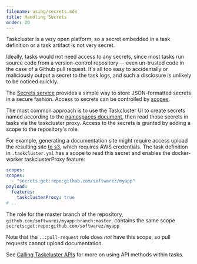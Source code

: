 ```yaml
---
filename: using/secrets.mdx
title: Handling Secrets
order: 20
---
```


Taskcluster is a very open platform, so a secret embedded in a task definition
or a task artifact is not very secret.

Ideally, tasks would not need access to any secrets, since most tasks run
source code from a version-control repository -- even un-trusted code in the
case of a Github pull request. It's all too easy to accidentally or maliciously
output a secret to the task logs, and such a disclosure is unlikely to be
noticed quickly.

The [Secrets service](/docs/reference/core/secrets) provides a simple way to store
JSON-formatted secrets in a secure fashion. Access to secrets can be controlled
by [scopes](/docs/manual/design/apis/hawk/scopes).

The most common approach is to use the Taskcluster UI to create secrets named
according to the [namespaces document](/docs/manual/using/namespaces), then read
those secrets in tasks via the taskcluster proxy. Access to the secrets is
granted by adding a scope to the repository's role.

For example, generating a documentation site might require access upload the resulting site [to s3](s3-uploads), which requires AWS credentials.
The task definition in `.taskcluster.yml` has a scope to read this secret and
enables the docker-worker taskclusterProxy feature:

```yaml
scopes:
scopes:
  - "secrets:get:repo:github.com/softwarez/myapp"
payload:
  features:
    taskclusterProxy: true
# ..
```

The role for the master branch of the repository,
`github.com/softwarez/myapp:branch:master`, contains the same scope
`secrets:get:repo:github.com/softwarez/myapp`

Note that the `..:pull-request` role does *not* have this scope, so pull
requests cannot upload documentation.

See [Calling Taskcluster APIs](/docs/manual/using/api) for more on using API methods within tasks.
